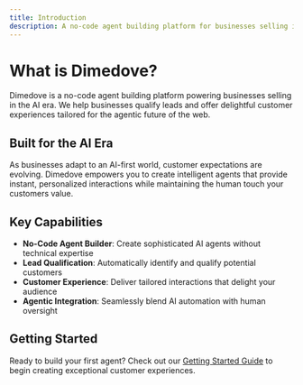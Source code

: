 ```yaml
---
title: Introduction
description: A no-code agent building platform for businesses selling in the AI era
---
```


# What is Dimedove?

Dimedove is a no-code agent building platform powering businesses selling in the AI era. We help businesses qualify leads and offer delightful customer experiences tailored for the agentic future of the web.

## Built for the AI Era

As businesses adapt to an AI-first world, customer expectations are evolving. Dimedove empowers you to create intelligent agents that provide instant, personalized interactions while maintaining the human touch your customers value.

## Key Capabilities

- **No-Code Agent Builder**: Create sophisticated AI agents without technical expertise
- **Lead Qualification**: Automatically identify and qualify potential customers
- **Customer Experience**: Deliver tailored interactions that delight your audience
- **Agentic Integration**: Seamlessly blend AI automation with human oversight

## Getting Started

Ready to build your first agent? Check out our [Getting Started Guide](./getting-started) to begin creating exceptional customer experiences.
